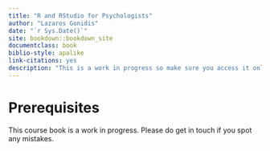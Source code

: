```yaml
--- 
title: "R and RStudio for Psychologists"
author: "Lazaros Gonidis"
date: "`r Sys.Date()`"
site: bookdown::bookdown_site
documentclass: book
biblio-style: apalike
link-citations: yes
description: "This is a work in progress so make sure you access it online and do not rely on the pdf. "
---
```


# Prerequisites

This course book is a work in progress. Please do get in touch if you spot any mistakes.

